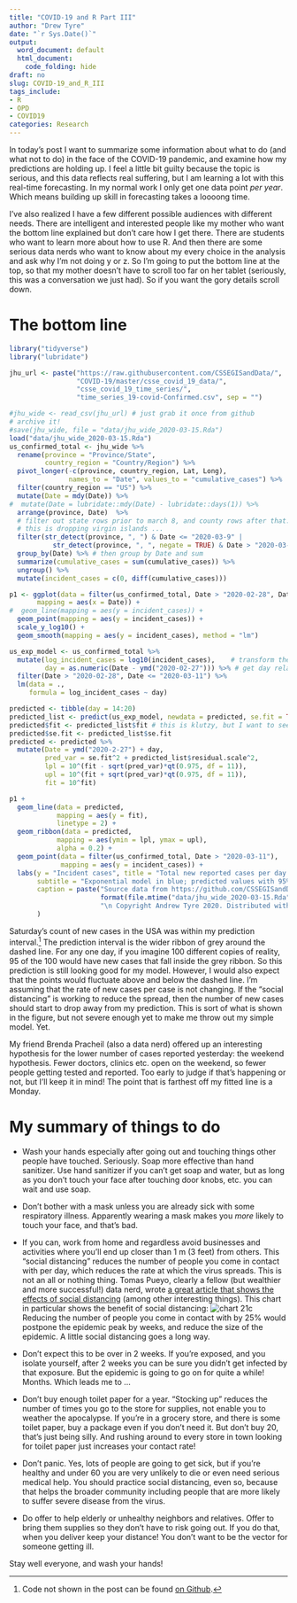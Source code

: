 ```yaml
---
title: "COVID-19 and R Part III"
author: "Drew Tyre"
date: "`r Sys.Date()`"
output:
  word_document: default
  html_document:
    code_folding: hide
draft: no
slug: COVID-19_and_R_III
tags_include:
- R
- OPD
- COVID19
categories: Research
---
```


In today's post I want to summarize some information about what to do (and what not to do)
in the face of the COVID-19 pandemic, and examine how my predictions are holding up.
I feel a little bit guilty because the topic is serious, and this data reflects 
real suffering, but I am learning a lot with this real-time forecasting. In my
normal work I only get one data point *per year*. Which means building up skill
in forecasting takes a loooong time. 

I've also realized I have a few different possible audiences with different needs.
There are intelligent and interested people like my mother who want the bottom line
explained but don't care how I get there. There are students who want to learn 
more about how to use R. And then there are some serious data nerds who want to
know about my every choice in the analysis and ask why I'm not doing y or z. So
I'm going to put the bottom line at the top, so that my mother doesn't have to 
scroll too far on her tablet (seriously, this was a conversation we just had).
So if you want the gory details scroll down.

# The bottom line

```r
library("tidyverse")
library("lubridate")

jhu_url <- paste("https://raw.githubusercontent.com/CSSEGISandData/", 
                 "COVID-19/master/csse_covid_19_data/", 
                 "csse_covid_19_time_series/", 
                 "time_series_19-covid-Confirmed.csv", sep = "")

#jhu_wide <- read_csv(jhu_url) # just grab it once from github
# archive it! 
#save(jhu_wide, file = "data/jhu_wide_2020-03-15.Rda")
load("data/jhu_wide_2020-03-15.Rda")
us_confirmed_total <- jhu_wide %>% 
  rename(province = "Province/State", 
         country_region = "Country/Region") %>% 
  pivot_longer(-c(province, country_region, Lat, Long), 
               names_to = "Date", values_to = "cumulative_cases") %>% 
  filter(country_region == "US") %>% 
  mutate(Date = mdy(Date)) %>% 
#  mutate(Date = lubridate::mdy(Date) - lubridate::days(1)) %>% 
  arrange(province, Date)  %>% 
  # filter out state rows prior to march 8, and county rows after that. 
  # this is dropping virgin islands ... 
  filter(str_detect(province, ", ") & Date <= "2020-03-9" |
           str_detect(province, ", ", negate = TRUE) & Date > "2020-03-9") %>% 
  group_by(Date) %>% # then group by Date and sum
  summarize(cumulative_cases = sum(cumulative_cases)) %>% 
  ungroup() %>% 
  mutate(incident_cases = c(0, diff(cumulative_cases)))

p1 <- ggplot(data = filter(us_confirmed_total, Date > "2020-02-28", Date <= "2020-03-11"),
       mapping = aes(x = Date)) + 
#  geom_line(mapping = aes(y = incident_cases)) + 
  geom_point(mapping = aes(y = incident_cases)) + 
  scale_y_log10() + 
  geom_smooth(mapping = aes(y = incident_cases), method = "lm")

us_exp_model <- us_confirmed_total %>% 
  mutate(log_incident_cases = log10(incident_cases),    # transform the data
         day = as.numeric(Date - ymd("2020-02-27"))) %>% # get day relative to Feb 27
  filter(Date > "2020-02-28", Date <= "2020-03-11") %>% 
  lm(data = .,
     formula = log_incident_cases ~ day) 

predicted <- tibble(day = 14:20)
predicted_list <- predict(us_exp_model, newdata = predicted, se.fit = TRUE)
predicted$fit <- predicted_list$fit # this is klutzy, but I want to see the answer! 
predicted$se.fit <- predicted_list$se.fit
predicted <- predicted %>% 
  mutate(Date = ymd("2020-2-27") + day,
         pred_var = se.fit^2 + predicted_list$residual.scale^2,
         lpl = 10^(fit - sqrt(pred_var)*qt(0.975, df = 11)),
         upl = 10^(fit + sqrt(pred_var)*qt(0.975, df = 11)),
         fit = 10^fit)

p1 + 
  geom_line(data = predicted,
            mapping = aes(y = fit),
            linetype = 2) +
  geom_ribbon(data = predicted,
            mapping = aes(ymin = lpl, ymax = upl),
            alpha = 0.2) +
  geom_point(data = filter(us_confirmed_total, Date > "2020-03-11"),
             mapping = aes(y = incident_cases)) +
  labs(y = "Incident cases", title = "Total new reported cases per day in the USA",
       subtitle = "Exponential model in blue; predicted values with 95% prediction intervals with dashed line.",
       caption = paste("Source data from https://github.com/CSSEGISandData/COVID-19 downloaded ",
                       format(file.mtime("data/jhu_wide_2020-03-15.Rda"), usetz = TRUE),
                       "\n Copyright Andrew Tyre 2020. Distributed with MIT License.")
       )
```

Saturday's count of new cases in the USA was within my prediction interval.[^1]
The prediction interval is the wider ribbon of grey around
the dashed line. For any one day, if you imagine 100 different
copies of reality, 95 of the 100 would have new cases that fall
inside the grey ribbon. So this prediction is still
looking good for my model. However, I would also
expect that the points would fluctuate above and below
the dashed line. I'm assuming that the rate of
new cases per case is not changing. If the "social distancing"
is working to reduce the spread, then the number of new cases
should start to drop away from my prediction. This is sort of
what is shown in the figure, but not severe enough yet
to make me throw out my simple model. Yet.

My friend Brenda Pracheil (also a data nerd) offered up an interesting 
hypothesis for the lower number of cases reported yesterday: the weekend hypothesis. 
Fewer doctors, clinics etc. open on the weekend, so fewer people getting tested and 
reported. Too early to judge if that's happening or not, but I'll keep
it in mind! The point that is farthest off my fitted line is a Monday. 

# My summary of things to do

- Wash your hands especially after going out and touching things other people have touched. 
Seriously. Soap more effective than hand sanitizer. Use hand sanitizer if you can't get
soap and water, but as long as you don't touch your face after touching door knobs, etc. 
you can wait and use soap. 

- Don't bother with a mask unless you are already sick with some respiratory illness. Apparently
wearing a mask makes you *more* likely to touch your face, and that's bad. 

- If you can, work from home and regardless avoid businesses and activities where you'll end up closer 
than 1 m (3 feet) from others. This "social distancing" reduces the number of people you
come in contact with per day, which reduces the rate at which the virus spreads. This is 
not an all or nothing thing. Tomas Pueyo, clearly a fellow (but wealthier and more successful!) data nerd,
wrote [a great article that shows the effects of social distancing](https://medium.com/@tomaspueyo/coronavirus-act-today-or-people-will-die-f4d3d9cd99ca) (among other interesting things).
This chart in particular shows the benefit of social distancing: 
![chart 21c](https://miro.medium.com/max/2942/1*aXhYA5D5PdTFjCTbFv8zmg.png)
Reducing the number of people you come in contact with by 25% would postpone the epidemic peak by weeks, and reduce the size of the epidemic. A little social distancing goes a long way.

- Don't expect this to be over in 2 weeks. If you're exposed, and you isolate yourself, after 
2 weeks you can be sure you didn't get infected by that exposure. But the epidemic is going to 
go on for quite a while! Months. Which leads me to ... 

- Don't buy enough toilet paper for a year.  "Stocking up" reduces the
number of times you go to the store for supplies, not enable you to weather the apocalypse. 
If you're in a grocery store, and there is some toilet paper, buy a package even if you don't need it.
But don't buy 20, that's just being silly. And rushing around to every store in town looking for
toilet paper just increases your contact rate! 

- Don't panic. Yes, lots of people are going to get sick, but if you're healthy and under 60 you
are very unlikely to die or even need serious medical help. You should practice social distancing,
even so, because that helps the broader community including people that are more likely to suffer
severe disease from the virus. 

- Do offer to help elderly or unhealthy neighbors and relatives. Offer to bring them supplies so 
they don't have to risk going out. If you do that, when you deliver keep your distance! You don't
want to be the vector for someone getting ill. 

Stay well everyone, and wash your hands!



[^1]: Code not shown in the post can be found [on Github](https://raw.githubusercontent.com/rbind/cheap_shots/master/content/post/covid-19_in_R_II.Rmd).